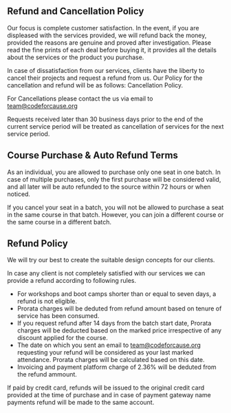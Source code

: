 ## Refund and Cancellation Policy

Our focus is complete customer satisfaction. In the event, if you are displeased with the services provided, we will refund back the money, provided the reasons are genuine and proved after investigation. Please read the fine prints of each deal before buying it, it provides all the details about the services or the product you purchase.

In case of dissatisfaction from our services, clients have the liberty to cancel their projects and request a refund from us. Our Policy for the cancellation and refund will be as follows:
Cancellation Policy.

For Cancellations please contact the us via email to team@codeforcause.org

Requests received later than 30 business days prior to the end of the current service period will be treated as cancellation of services for the next service period.

## Course Purchase & Auto Refund Terms

As an individual, you are allowed to purchase only one seat in one batch. In case of multiple purchases, only the first purchase will be considered valid, and all later will be auto refunded to the source within 72 hours or when noticed.

If you cancel your seat in a batch, you will not be allowed to purchase a seat in the same course in that batch. However, you can join a different course or the same course in a different batch.

## Refund Policy

We will try our best to create the suitable design concepts for our clients.

In case any client is not completely satisfied with our services we can provide a refund according to following rules. 

- For workshops and boot camps shorter than or equal to seven days, a refund is not eligible. 
- Prorata charges will be deduted from refund amount based on tenure of service has been consumed.
- If you request refund after 14 days from the batch start date, Prorata charges will be deducted based on the marked price irrespective of any discount applied for the course.
- The date on which you sent an email to team@codeforcause.org requesting your refund will be considered as your last marked attendance. Prorata charges will be calculated based on this date.
- Invoicing and payment platform charge of 2.36% will be deduted from the refund ammount.

If paid by credit card, refunds will be issued to the original credit card provided at the time of purchase and in case of payment gateway name payments refund will be made to the same account.
